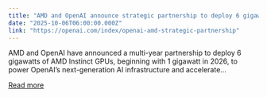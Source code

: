 ```yaml
---
title: "AMD and OpenAI announce strategic partnership to deploy 6 gigawatts of AMD GPUs"
date: "2025-10-06T06:00:00.000Z"
link: "https://openai.com/index/openai-amd-strategic-partnership"
---
```


AMD and OpenAI have announced a multi-year partnership to deploy 6 gigawatts of AMD Instinct GPUs, beginning with 1 gigawatt in 2026, to power OpenAI’s next-generation AI infrastructure and accelerate...

[Read more](https://openai.com/index/openai-amd-strategic-partnership)
